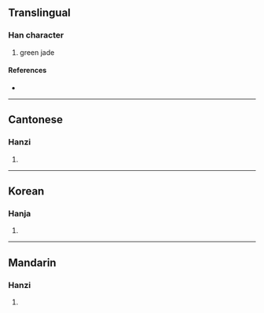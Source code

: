 {{character info/new}}
==Translingual==

===Han character===
{{Han char|rn=96|rad=玉|as=03|sn=7|four=12100|canj=MGLLL|ids=⿰𤣩川}}

# green jade

====References====
* {{Han ref|kx=0727.190|dkj=20844|dj=1139.150|hdz=21102.080|uh=7394|ud=29588|bh=CB6B|bd=52075}}

----

==Cantonese==

===Hanzi===
{{yue-hanzi|jyut=cyun3|y=chyun3}}

# {{rfdef|yue|sort=玉03}}

----

==Korean==

===Hanja===
{{ko-hanja|hangeul=천|eumhun=|rv=cheon|mr=ch'ŏn|y=chen}}

# {{rfdef|ko|sort=玉03}}

----

==Mandarin==

===Hanzi===
{{cmn-hanzi|pin=[[quàn]] ([[quan4]])|wg=ch'üan<sup>4</sup>}}

# {{rfdef|cmn|sort=玉03}}